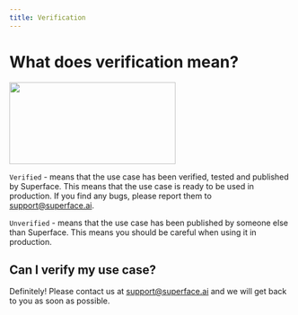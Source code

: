 ```yaml
---
title: Verification
---
```



# What does verification mean?

<img src={ImgVerification} width="296" height="146" />

`Verified` - means that the use case has been verified, tested and published by Superface. This means that the use case is ready to be used in production. If you find any bugs, please report them to [support@superface.ai](mailto:support@superface.ai).

`Unverified` - means that the use case has been published by someone else than Superface. This means you should be careful when using it in production.

## Can I verify my use case?

Definitely! Please contact us at [support@superface.ai](mailto:support@superface.ai) and we will get back to you as soon as possible.
